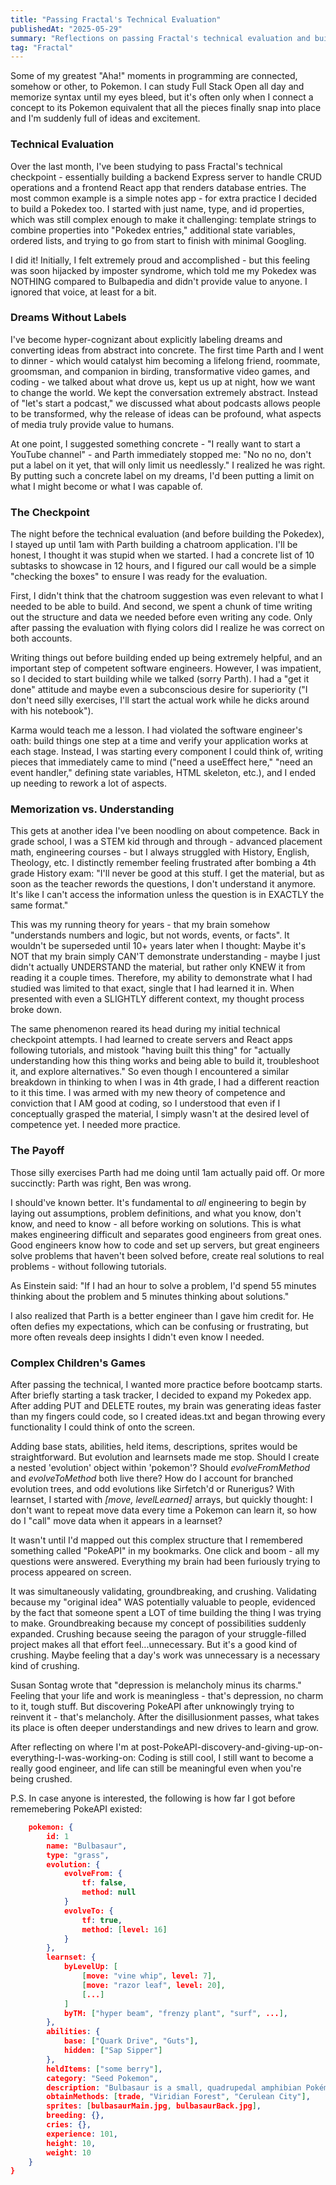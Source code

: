 ```yaml
---
title: "Passing Fractal's Technical Evaluation"
publishedAt: "2025-05-29"
summary: "Reflections on passing Fractal's technical evaluation and building a Pokedex app"
tag: "Fractal"
---
```


Some of my greatest "Aha!" moments in programming are connected, somehow or other, to Pokemon. I can study Full Stack Open all day and memorize syntax until my eyes bleed, but it's often only when I connect a concept to its Pokemon equivalent that all the pieces finally snap into place and I'm suddenly full of ideas and excitement.

### Technical Evaluation

Over the last month, I've been studying to pass Fractal's technical checkpoint - essentially building a backend Express server to handle CRUD operations and a frontend React app that renders database entries. The most common example is a simple notes app - for extra practice I decided to build a Pokedex too. I started with just name, type, and id properties, which was still complex enough to make it challenging: template strings to combine properties into "Pokedex entries," additional state variables, ordered lists, and trying to go from start to finish with minimal Googling.

I did it! Initially, I felt extremely proud and accomplished - but this feeling was soon hijacked by imposter syndrome, which told me my Pokedex was NOTHING compared to Bulbapedia and didn't provide value to anyone. I ignored that voice, at least for a bit.

### Dreams Without Labels

I've become hyper-cognizant about explicitly labeling dreams and converting ideas from abstract into concrete. The first time Parth and I went to dinner - which would catalyst him becoming a lifelong friend, roommate, groomsman, and companion in birding, transformative video games, and coding - we talked about what drove us, kept us up at night, how we want to change the world. We kept the conversation extremely abstract. Instead of "let's start a podcast," we discussed what about podcasts allows people to be transformed, why the release of ideas can be profound, what aspects of media truly provide value to humans.

At one point, I suggested something concrete - "I really want to start a YouTube channel" - and Parth immediately stopped me: "No no no, don't put a label on it yet, that will only limit us needlessly." I realized he was right. By putting such a concrete label on my dreams, I'd been putting a limit on what I might become or what I was capable of.

### The Checkpoint

The night before the technical evaluation (and before building the Pokedex), I stayed up until 1am with Parth building a chatroom application. I'll be honest, I thought it was stupid when we started. I had a concrete list of 10 subtasks to showcase in 12 hours, and I figured our call would be a simple "checking the boxes" to ensure I was ready for the evaluation.

First, I didn't think that the chatroom suggestion was even relevant to what I needed to be able to build. And second, we spent a chunk of time writing out the structure and data we needed before even writing any code. Only after passing the evaluation with flying colors did I realize he was correct on both accounts.

Writing things out before building ended up being extremely helpful, and an important step of competent software engineers. However, I was impatient, so I decided to start building while we talked (sorry Parth). I had a "get it done" attitude and maybe even a subconscious desire for superiority ("I don't need silly exercises, I'll start the actual work while he dicks around with his notebook").

Karma would teach me a lesson. I had violated the software engineer's oath: build things one step at a time and verify your application works at each stage. Instead, I was starting every component I could think of, writing pieces that immediately came to mind ("need a useEffect here," "need an event handler," defining state variables, HTML skeleton, etc.), and I ended up needing to rework a lot of aspects.

### Memorization vs. Understanding

This gets at another idea I've been noodling on about competence. Back in grade school, I was a STEM kid through and through - advanced placement math, engineering courses - but I always struggled with History, English, Theology, etc. I distinctly remember feeling frustrated after bombing a 4th grade History exam: "I'll never be good at this stuff. I get the material, but as soon as the teacher rewords the questions, I don't understand it anymore. It's like I can't access the information unless the question is in EXACTLY the same format."

This was my running theory for years - that my brain somehow "understands numbers and logic, but not words, events, or facts". It wouldn't be superseded until 10+ years later when I thought: Maybe it's NOT that my brain simply CAN'T demonstrate understanding - maybe I just didn't actually UNDERSTAND the material, but rather only KNEW it from reading it a couple times. Therefore, my ability to demonstrate what I had studied was limited to that exact, single that I had learned it in. When presented with even a SLIGHTLY different context, my thought process broke down.

The same phenomenon reared its head during my initial technical checkpoint attempts. I had learned to create servers and React apps following tutorials, and mistook "having built this thing" for "actually understanding how this thing works and being able to build it, troubleshoot it, and explore alternatives." So even though I encountered a similar breakdown in thinking to when I was in 4th grade, I had a different reaction to it this time. I was armed with my new theory of competence and conviction that I AM good at coding, so I understood that even if I conceptually grasped the material, I simply wasn't at the desired level of competence yet. I needed more practice.

### The Payoff

Those silly exercises Parth had me doing until 1am actually paid off. Or more succinctly: Parth was right, Ben was wrong.

I should've known better. It's fundamental to _all_ engineering to begin by laying out assumptions, problem definitions, and what you know, don't know, and need to know - all before working on solutions. This is what makes engineering difficult and separates good engineers from great ones. Good engineers know how to code and set up servers, but great engineers solve problems that haven't been solved before, create real solutions to real problems - without following tutorials.

As Einstein said: "If I had an hour to solve a problem, I'd spend 55 minutes thinking about the problem and 5 minutes thinking about solutions."

I also realized that Parth is a better engineer than I gave him credit for. He often defies my expectations, which can be confusing or frustrating, but more often reveals deep insights I didn't even know I needed.

### Complex Children's Games

After passing the technical, I wanted more practice before bootcamp starts. After briefly starting a task tracker, I decided to expand my Pokedex app. After adding PUT and DELETE routes, my brain was generating ideas faster than my fingers could code, so I created ideas.txt and began throwing every functionality I could think of onto the screen.

Adding base stats, abilities, held items, descriptions, sprites would be straightforward. But evolution and learnsets made me stop. Should I create a nested 'evolution' object within 'pokemon'? Should _evolveFromMethod_ and _evolveToMethod_ both live there? How do I account for branched evolution trees, and odd evolutions like Sirfetch'd or Runerigus? With learnset, I started with _[move, levelLearned]_ arrays, but quickly thought: I don't want to repeat move data every time a Pokemon can learn it, so how do I "call" move data when it appears in a learnset?

It wasn't until I'd mapped out this complex structure that I remembered something called "PokeAPI" in my bookmarks. One click and boom - all my questions were answered. Everything my brain had been furiously trying to process appeared on screen.

It was simultaneously validating, groundbreaking, and crushing. Validating because my "original idea" WAS potentially valuable to people, evidenced by the fact that someone spent a LOT of time building the thing I was trying to make. Groundbreaking because my concept of possibilities suddenly expanded. Crushing because seeing the paragon of your struggle-filled project makes all that effort feel...unnecessary. But it's a good kind of crushing. Maybe feeling that a day's work was unnecessary is a necessary kind of crushing.

Susan Sontag wrote that "depression is melancholy minus its charms." Feeling that your life and work is meaningless - that's depression, no charm to it, tough stuff. But discovering PokeAPI after unknowingly trying to reinvent it - that's melancholy. After the disillusionment passes, what takes its place is often deeper understandings and new drives to learn and grow.

After reflecting on where I'm at post-PokeAPI-discovery-and-giving-up-on-everything-I-was-working-on: Coding is still cool, I still want to become a really good engineer, and life can still be meaningful even when you're being crushed.

P.S. In case anyone is interested, the following is how far I got before rememebering PokeAPI existed:

```json {
    pokemon: {
        id: 1
        name: "Bulbasaur",
        type: "grass",
        evolution: {
            evolveFrom: {
                tf: false,
                method: null
            }
            evolveTo: {
                tf: true,
                method: [level: 16]
            }
        },
        learnset: {
            byLevelUp: [
                [move: "vine whip", level: 7],
                [move: "razor leaf", level: 20],
                [...]
            ]
            byTM: ["hyper beam", "frenzy plant", "surf", ...],
        },
        abilities: {
            base: ["Quark Drive", "Guts"],
            hidden: ["Sap Sipper"]
        },
        heldItems: ["some berry"],
        category: "Seed Pokemon",
        description: "Bulbasaur is a small, quadrupedal amphibian Pokémon that has blue-green skin with darker patches.",
        obtainMethods: [trade, "Viridian Forest", "Cerulean City"],
        sprites: [bulbasaurMain.jpg, bulbasaurBack.jpg],
        breeding: {},
        cries: {},
        experience: 101,
        height: 10,
        weight: 10
    }
}
```
